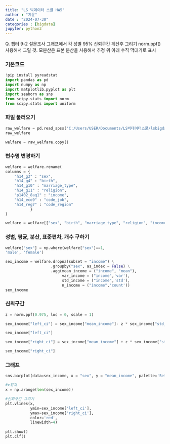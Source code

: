 ```yaml
---
title: "LS 빅데이터 스쿨 HW5"
author : "지윤"
date : "2024-07-30"
categories : [bigdata]
jupyter: python3
---
```

Q. 챕터 9-2 설문조사 그래프에서 각 성별 95% 신뢰구간 계산후 그리기
norm.ppf() 사용해서 그릴 것. 모분산은 표본 분산을 사용해서 추정
위 아래 수직 막대기로 표시 

### 기본코드
```python
!pip install pyreadstat
import pandas as pd
import numpy as np
import matplotlib.pyplot as plt
import seaborn as sns
from scipy.stats import norm
from scipy.stats import uniform
```

### 파일 불러오기
```python
raw_welfare = pd.read_spss('C:/Users/USER/Documents/LS빅데이터스쿨/lsbigdata-project1/data/koweps/Koweps_hpwc14_2019_beta2.sav')
raw_welfare

welfare = raw_welfare.copy()
```

### 변수명 변경하기
```python
welfare = welfare.rename(
columns = {
    "h14_g3" : "sex",
    "h14_g4" : "birth",
    "h14_g10" : "marriage_type",
    "h14_g11" : "religion",
    "p1402_8aq1" : "income",
    "h14_eco9" : "code_job",
    "h14_reg7" : "code_region"
           }
)

welfare = welfare[["sex", "birth", "marriage_type", "religion", "income", "code_job", "code_region"]]
```

### 성별, 평균, 분산, 표준편차, 개수 구하기 
```python
welfare["sex"] = np.where(welfare["sex"]==1,
'male', 'female')

sex_income = welfare.dropna(subset = "income") \
                    .groupby("sex", as_index = False) \
                    .agg(mean_income = ("income", "mean"),
                         var_income = ("income",'var'),
                         std_income = ("income",'std'),
                         n_income = ("income",'count'))
sex_income
```

### 신뢰구간
```python
z = norm.ppf(0.975, loc = 0, scale = 1)

sex_income["left_ci"] = sex_income["mean_income"]- z * sex_income["std_income"]/np.sqrt(sex_income["n_income"])

sex_income["left_ci"]

sex_income["right_ci"] = sex_income["mean_income"] + z * sex_income["std_income"]/np.sqrt(sex_income["n_income"])

sex_income["right_ci"]

```

### 그래프 
```python
sns.barplot(data=sex_income, x = "sex", y = "mean_income", palette='Set2', hue = "sex")

#x위치 
x = np.arange(len(sex_income))

#신뢰구간 그리기 
plt.vlines(x, 
           ymin=sex_income['left_ci'], 
           ymax=sex_income['right_ci'], 
           color='red', 
           linewidth=4)
           
plt.show()
plt.clf()
```












